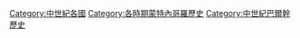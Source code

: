[[Category:中世紀各國|Category:中世紀各國]]
[[Category:各時期蒙特內哥羅歷史|Category:各時期蒙特內哥羅歷史]]
[[Category:中世紀巴爾幹歷史|Category:中世紀巴爾幹歷史]]